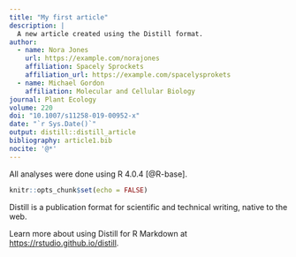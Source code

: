 ```yaml
---
title: "My first article"
description: |
  A new article created using the Distill format.
author:
  - name: Nora Jones 
    url: https://example.com/norajones
    affiliation: Spacely Sprockets
    affiliation_url: https://example.com/spacelysprokets
  - name: Michael Gordon
    affiliation: Molecular and Cellular Biology
journal: Plant Ecology
volume: 220
doi: "10.1007/s11258-019-00952-x"
date: "`r Sys.Date()`"
output: distill::distill_article
bibliography: article1.bib
nocite: '@*'
---
```


All analyses were done using R 4.0.4 [@R-base].

```r
knitr::opts_chunk$set(echo = FALSE)
```

Distill is a publication format for scientific and technical writing, native to the web. 

Learn more about using Distill for R Markdown at <https://rstudio.github.io/distill>.





